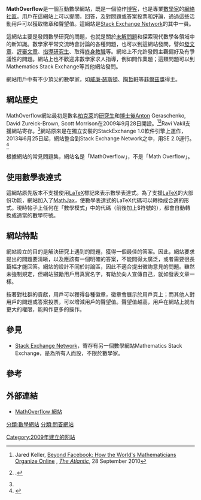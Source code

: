 {{Distinguish2|[[Stack_Exchange_Network|Stack Exchange Network]]的另一個網站''Mathematics Stack Exchange''}}

'''MathOverflow'''是一個互動數學網站，既是一個協作[[博客|博客]]，也是專業[[數學家|數學家]]的[[網絡社區|網絡社區]]。用戶在這網站上可以提問，回答，及對問題或答案投票和評論，通過這些活動用戶可以獲取徽章和聲望值。這網站是[[Stack_Exchange_Network|Stack Exchange Network]]的其中一員。

這網站主要是發問數學研究的問題，也就是關於[[未解決的數學問題|未解問題]]和探索現代數學各領域中的新知識。數學家平常交流時會討論的各種問題，也可以到這網站發問，譬如[[學術出版|發文章]]、[[同行評審|評審文章]]、[[博士導師|指導研究生]]、取得[[終身教職|終身教職]]等。網站上不允許發問主觀偏好及有爭議性的問題。網站上也不歡迎非數學家求人指導，例如問作業題；這類問題可以到Mathematics Stack Exchange等其他網站發問。

網站用戶中有不少頂尖的數學家，如[[威廉·瑟斯頓|威廉·瑟斯頓]]、[[陶哲軒|陶哲軒]]等[[菲爾茲獎|菲爾茲獎]]得主。

==網站歷史==
MathOverflow網站最初是數名[[柏克萊加州大學|柏克萊]]的[[研究生|研究生]]和[[博士後|博士後]]Anton Geraschenko, David Zureick-Brown, Scott Morrison在2009年9月28日開設。<ref>Jared Keller, [http://www.theatlantic.com/technology/archive/2010/09/beyond-facebook-how-the-worlds-mathematicians-organize-online/63422/ Beyond Facebook: How the World's Mathematicians Organize Online] {{Wayback|url=http://www.theatlantic.com/technology/archive/2010/09/beyond-facebook-how-the-worlds-mathematicians-organize-online/63422/ |date=20201109023711 }}, ''[[The_Atlantic|The Atlantic]]'', 28 September 2010</ref><ref name="#1">{{citation |url = http://www.mercurynews.com/san-jose-neighborhoods/ci_15713739 |newspaper = [[San_Jose_Mercury_News|San Jose Mercury News]] |date = August 8, 2010 |title = Stanford and UC Berkeley create massively collaborative math |first = Lisa M. |last = Krieger |accessdate = 2015-01-15 |archive-date = 2016-03-14 |archive-url = https://web.archive.org/web/20160314001737/http://www.mercurynews.com/san-jose-neighborhoods/ci_15713739 |dead-url = no }}.</ref>Ravi Vakil支援網站寄存。<ref name="#1"/>網站原來是在獨立安裝的StackExchange 1.0軟件引擎上運作，2013年6月25日起，網站整合到Stack Exchange Network之中，用SE 2.0運行。<ref>{{cite web |title = Math Overflow 2.0 |url = http://aperiodical.com/2013/06/mathoverflow-2-0/ |author = Christian Perfect |publisher = ''The Aperiodical'' |date = 25 June 2013 |accessdate = 2015-01-15 |archive-date = 2013-07-01 |archive-url = https://web.archive.org/web/20130701140607/http://aperiodical.com/2013/06/mathoverflow-2-0/ |dead-url = no }}</ref>

根據網站的常見問題集，網站名是「MathOverflow」，不是「Math Overflow」。

==使用數學表達式==
這網站原先版本不支援使用[[LaTeX|LaTeX]]標記來表示數學表達式。為了支援[[LaTeX|LaTeX]]的大部份功能，網站加入了[[MathJax|MathJax]]，使數學表達式的LaTeX代碼可以轉換成合適的形式。現時帖子上任何在「數學模式」中的代碼（前後加上$符號的），都會自動轉換成適當的數學符號。

==網站特點==
網站設立的目的是解決研究上遇到的問題，獲得一個最佳的答案。因此，網站要求提出的問題要清晰，以及應該有一個明確的答案，不能問得太廣泛，或者需要很長篇幅才能回答。網站的設計不同於討論區，因此不適合提出徵詢意見的問題。雖然未強制規定，但網站鼓勵用戶用真實名字，有助於向人宣傳自己，就如發表文章一樣。

按著對社群的貢獻，用戶可以獲得各種徽章，徽章會展示於用戶頁上；而其他人對用戶的問題或答案投票，可以增減用戶的聲望值。聲望值越高，用戶在網站上就有更大的權限，能夠作更多的操作。

==參見==
*[[Stack_Exchange_Network|Stack Exchange Network]]，寄存有另一個數學網站Mathematics Stack Exchange，是為所有人而設，不限於數學家。

==參考==
{{reflist}}

==外部連結==
* [http://mathoverflow.net/ MathOverflow 網站] {{Wayback|url=http://mathoverflow.net/ |date=20210207145939 }}

[[分類:數學網站|分類:數學網站]]
[[Category:2009年建立的网站|Category:2009年建立的网站]]
[[分類:問答網站|分類:問答網站]]